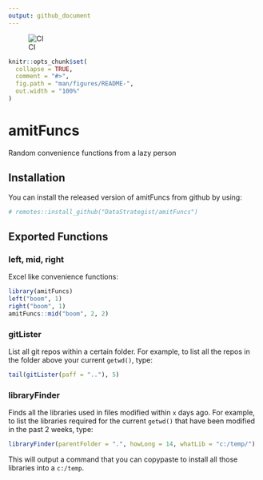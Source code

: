 ```yaml
---
output: github_document
---
```

![CI](https://github.com/DataStrategist/amitFuncs/workflows/CI/badge.svg?branch=master)

<!-- README.md is generated from README.Rmd. Please edit that file -->

```r
knitr::opts_chunk$set(
  collapse = TRUE,
  comment = "#>",
  fig.path = "man/figures/README-",
  out.width = "100%"
)
```
# amitFuncs

Random convenience functions from a lazy person

## Installation

You can install the released version of amitFuncs from github by using:

``` r
# remotes::install_github("DataStrategist/amitFuncs")
```

## Exported Functions

### left, mid, right

Excel like convenience functions:

``` r
library(amitFuncs)
left("boom", 1)
right("boom", 1)
amitFuncs::mid("boom", 2, 2)

```

### gitLister

List all git repos within a certain folder. For example, to list all the repos in the folder above your current `getwd()`, type:

```r
tail(gitLister(paff = ".."), 5)
```
 

### libraryFinder

Finds all the libraries used in files modified within `x` days ago. For example, to list the libraries required for the current `getwd()` that have been modified in the past 2 weeks, type:

```r
libraryFinder(parentFolder = ".", howLong = 14, whatLib = "c:/temp/")
```

This will output a command that you can copypaste to install all those libraries into a `c:/temp`.
